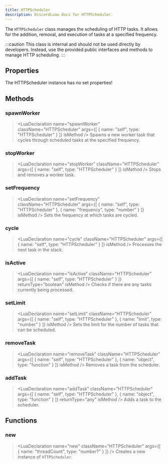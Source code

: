 ```yaml
---
title: HTTPScheduler
description: DiscordLuau docs for HTTPScheduler.
---
```

[//]: # (This file was automatically compiled through the Generator luau code under this repository)
[//]: # (if you want to edit the documentation of discord-luau, please write changes)
[//]: # (to the discord-luau repository itself, we extract the comments from discord-luau and translate)
[//]: # (them into markdown files that Nextra can interpret!)

[//]: # (----- DOCUMENT IMPORTS ----- )


[//]: # (----- DOCUMENT DESCRIPTION ----- )

The `HTTPScheduler` class manages the scheduling of HTTP tasks. It allows for the addition, removal, and execution of tasks at a specified frequency.

:::caution
This class is internal and should not be used directly by developers. Instead, use the provided public interfaces and methods to manage HTTP scheduling.
:::

[//]: # (----- DOCUMENT PROPERTIES ----- )

## Properties

The HTTPScheduler instance has no set properties!

[//]: # (----- DOCUMENT METHODS ----- )

## Methods

### spawnWorker

> <LuaDeclaration name="spawnWorker" className="HTTPScheduler" args={[ { name: "self", type: "HTTPScheduler" } ]} isMethod />
Spawns a new worker task that cycles through scheduled tasks at the specified frequency.
### stopWorker

> <LuaDeclaration name="stopWorker" className="HTTPScheduler" args={[ { name: "self", type: "HTTPScheduler" } ]} isMethod />
Stops and removes a worker task.
### setFrequency

> <LuaDeclaration name="setFrequency" className="HTTPScheduler" args={[ { name: "self", type: "HTTPScheduler" }, { name: "frequency", type: "number" } ]} isMethod />
Sets the frequency at which tasks are cycled.
### cycle

> <LuaDeclaration name="cycle" className="HTTPScheduler" args={[ { name: "self", type: "HTTPScheduler" } ]} isMethod />
Processes the next task in the stack.
### isActive

> <LuaDeclaration name="isActive" className="HTTPScheduler" args={[ { name: "self", type: "HTTPScheduler" } ]} returnType="boolean" isMethod />
Checks if there are any tasks currently being processed.
### setLimit

> <LuaDeclaration name="setLimit" className="HTTPScheduler" args={[ { name: "self", type: "HTTPScheduler" }, { name: "limit", type: "number" } ]} isMethod />
Sets the limit for the number of tasks that can be scheduled.
### removeTask

> <LuaDeclaration name="removeTask" className="HTTPScheduler" args={[ { name: "self", type: "HTTPScheduler" }, { name: "object", type: "function" } ]} isMethod />
Removes a task from the scheduler.
### addTask

> <LuaDeclaration name="addTask" className="HTTPScheduler" args={[ { name: "self", type: "HTTPScheduler" }, { name: "object", type: "function" } ]} returnType="any" isMethod />
Adds a task to the scheduler.

[//]: # (----- DOCUMENT FUNCTIONS ----- )

## Functions

### new

> <LuaDeclaration name="new" className="HTTPScheduler" args={[ { name: "threadCount", type: "number?" } ]} />
Creates a new instance of `HTTPScheduler`.

